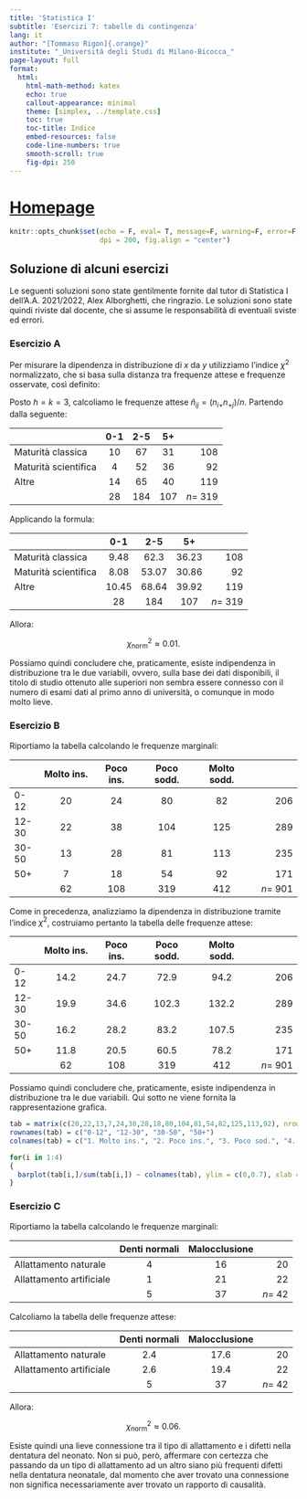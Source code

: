 ```yaml
---
title: 'Statistica I'
subtitle: 'Esercizi 7: tabelle di contingenza'
lang: it
author: "[Tommaso Rigon]{.orange}"
institute: "_Università degli Studi di Milano-Bicocca_"
page-layout: full
format:
  html:
    html-math-method: katex
    echo: true
    callout-appearance: minimal
    theme: [simplex, ../template.css]
    toc: true
    toc-title: Indice
    embed-resources: false
    code-line-numbers: true
    smooth-scroll: true
    fig-dpi: 250
---
```


# [Homepage](../index.html)

```r
knitr::opts_chunk$set(echo = F, eval= T, message=F, warning=F, error=F, comment=NA, cache=F, include=T, R.options=list(width=100), 
                      dpi = 200, fig.align = "center")
```


## Soluzione di [alcuni]{.orange} esercizi

Le seguenti soluzioni sono state gentilmente fornite dal [tutor di Statistica I]{.blue} dell'A.A. 2021/2022, [Alex Alborghetti]{.orange}, che ringrazio. Le soluzioni sono state quindi riviste dal docente, che si assume le responsabilità di eventuali sviste ed errori. 

### Esercizio A

Per misurare la dipendenza in distribuzione di $x$ da $y$ utilizziamo l'indice $\chi^2$ normalizzato, che si basa sulla distanza tra frequenze attese e frequenze osservate, così definito:

<!-- $$ -->
<!-- \chi^2_\text{norm} =  \frac{1}{n\min\{{h-1, k-1}\}} \sum_{i=1}^h\sum_{j=1}^k \frac{(n_{ij} - \hat{n}_{ij})^2}{\hat{n}_{ij}}. -->
<!-- $$ -->

Posto $h = k = 3$, calcoliamo le frequenze attese $\hat{n}_{ij} = (n_{i+}n_{+j})/n$. Partendo dalla seguente:

|                      | 0-1 | 2-5 | 5+  |           |
|:---------------------|:---:|:---:|:---:|----------:|
| Maturità classica    | 10  | 67  | 31  |       108 |
| Maturità scientifica |  4  | 52  | 36  |        92 |
| Altre                | 14  | 65  | 40  |       119 |
|                      | 28  | 184 | 107 | $n =$ 319 |

Applicando la formula:

|                      |  0-1  |  2-5  |  5+   |           |
|:---------------------|:-----:|:-----:|:-----:|----------:|
| Maturità classica    | 9.48  | 62.3  | 36.23 |       108 |
| Maturità scientifica | 8.08  | 53.07 | 30.86 |        92 |
| Altre                | 10.45 | 68.64 | 39.92 |       119 |
|                      |  28   |  184  |  107  | $n =$ 319 |

Allora:

$$
\chi^2_\text{norm} \approx 0.01.
$$

Possiamo quindi concludere che, praticamente, esiste indipendenza in distribuzione tra le due variabili, ovvero, sulla base dei dati disponibili, il titolo di studio ottenuto alle superiori non sembra essere connesso con il numero di esami dati al primo anno di università, o comunque in modo molto lieve.

### Esercizio B

Riportiamo la tabella calcolando le frequenze marginali:

|       | Molto ins. | Poco ins. | Poco sodd. | Molto sodd. |           |
|:------|:----------:|:---------:|:----------:|:-----------:|----------:|
| 0-12  |     20     |    24     |     80     |     82      |       206 |
| 12-30 |     22     |    38     |    104     |     125     |       289 |
| 30-50 |     13     |    28     |     81     |     113     |       235 |
| 50+   |     7      |    18     |     54     |     92      |       171 |
|       |     62     |    108    |    319     |     412     | $n =$ 901 |

Come in precedenza, analizziamo la dipendenza in distribuzione tramite l'indice $\chi^2$, costruiamo pertanto la tabella delle frequenze attese:

|       | Molto ins. | Poco ins. | Poco sodd. | Molto sodd. |           |
|:------|:----------:|:---------:|:----------:|:-----------:|----------:|
| 0-12  |    14.2    |   24.7    |    72.9    |    94.2     |       206 |
| 12-30 |    19.9    |   34.6    |   102.3    |    132.2    |       289 |
| 30-50 |    16.2    |   28.2    |    83.2    |    107.5    |       235 |
| 50+   |    11.8    |   20.5    |    60.5    |    78.2     |       171 |
|       |     62     |    108    |    319     |     412     | $n =$ 901 |

Possiamo quindi concludere che, praticamente, esiste indipendenza in distribuzione tra le due variabili. Qui sotto ne viene fornita la rappresentazione grafica.

```r
tab = matrix(c(20,22,13,7,24,38,28,18,80,104,81,54,82,125,113,92), nrow = 4)
rownames(tab) = c("0-12", "12-30", "30-50", "50+")
colnames(tab) = c("1. Molto ins.", "2. Poco ins.", "3. Poco sod.", "4. Molto sod.")

for(i in 1:4)
{
  barplot(tab[i,]/sum(tab[i,]) ~ colnames(tab), ylim = c(0,0.7), xlab = "", ylab = "", main = rownames(tab)[i])
}
```

### Esercizio C

Riportiamo la tabella calcolando le frequenze marginali:

|                          | Denti normali | Malocclusione |         |
|:-------------------------|:-------------:|:-------------:|--------:|
| Allattamento naturale    |       4       |      16       |      20 |
| Allattamento artificiale |       1       |      21       |      22 |
|                          |       5       |      37       | $n=$ 42 |

Calcoliamo la tabella delle frequenze attese:

|                          | Denti normali | Malocclusione |         |
|:-------------------------|:-------------:|:-------------:|--------:|
| Allattamento naturale    |      2.4      |     17.6      |      20 |
| Allattamento artificiale |      2.6      |     19.4      |      22 |
|                          |       5       |      37       | $n=$ 42 |

Allora:

$$
\chi^2_\text{norm} \approx 0.06.
$$

Esiste quindi una lieve connessione tra il tipo di allattamento e i difetti nella dentatura del neonato. Non si può, però, affermare con certezza che passando da un tipo di allattamento ad un altro siano più frequenti difetti nella dentatura neonatale, dal momento che aver trovato una connessione non significa necessariamente aver trovato un rapporto di causalità.
